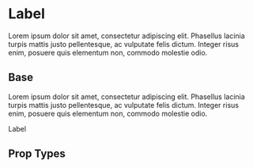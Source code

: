 
<Meta title='Components|Label' component={Label} />

# Label
Lorem ipsum dolor sit amet, consectetur adipiscing elit. Phasellus lacinia turpis mattis justo pellentesque, ac vulputate felis dictum. Integer risus enim, posuere quis elementum non, commodo molestie odio.
 
## Base
Lorem ipsum dolor sit amet, consectetur adipiscing elit. Phasellus lacinia turpis mattis justo pellentesque, ac vulputate felis dictum. Integer risus enim, posuere quis elementum non, commodo molestie odio.

<Preview>
  <Story name='Base'>
    <Label type={'Base'}>Label</Label>
  </Story>
</Preview>

## Prop Types

<Props of={Label} />